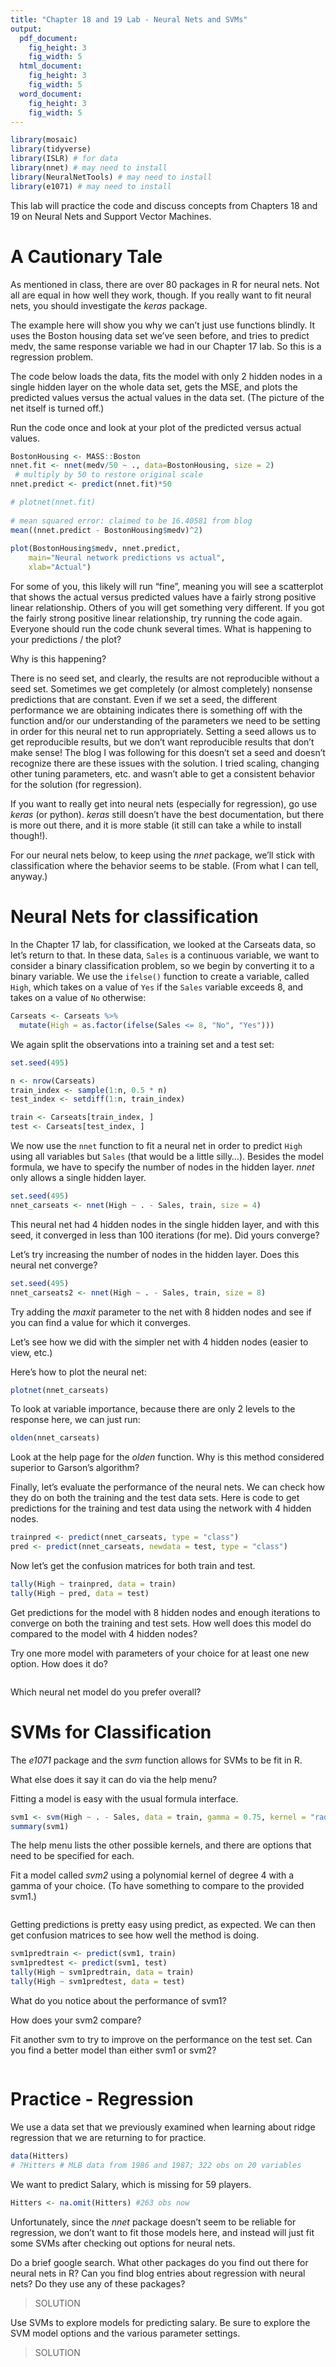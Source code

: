 ```yaml
---
title: "Chapter 18 and 19 Lab - Neural Nets and SVMs"
output:
  pdf_document:
    fig_height: 3
    fig_width: 5
  html_document:
    fig_height: 3
    fig_width: 5
  word_document:
    fig_height: 3
    fig_width: 5
---
```



```r
library(mosaic) 
library(tidyverse)
library(ISLR) # for data
library(nnet) # may need to install
library(NeuralNetTools) # may need to install
library(e1071) # may need to install
```

This lab will practice the code and discuss concepts from Chapters 18 and 19 on Neural Nets and Support Vector Machines. 


# A Cautionary Tale

As mentioned in class, there are over 80 packages in R for neural nets. Not all are equal in how well they work, though. If you really want to fit neural nets, you should investigate the *keras* package.

The example here will show you why we can't just use functions blindly. It uses the Boston housing data set we've seen before, and tries to predict medv, the same response variable we had in our Chapter 17 lab. So this is a regression problem. 

The code below loads the data, fits the model with only 2 hidden nodes in a single hidden layer on the whole data set, gets the MSE, and plots the predicted values versus the actual values in the data set. (The picture of the net itself is turned off.)

Run the code once and look at your plot of the predicted versus actual values. 

```r
BostonHousing <- MASS::Boston
nnet.fit <- nnet(medv/50 ~ ., data=BostonHousing, size = 2) 
 # multiply by 50 to restore original scale
nnet.predict <- predict(nnet.fit)*50 

# plotnet(nnet.fit)
 
# mean squared error: claimed to be 16.40581 from blog
mean((nnet.predict - BostonHousing$medv)^2) 
 
plot(BostonHousing$medv, nnet.predict,
    main="Neural network predictions vs actual",
    xlab="Actual")
```


For some of you, this likely will run "fine", meaning you will see a scatterplot that shows the actual versus predicted values have a fairly strong positive linear relationship. Others of you will get something very different. If you got the fairly strong positive linear relationship, try running the code again.  Everyone should run the code chunk several times. What is happening to your predictions / the plot? 

Why is this happening? 

There is no seed set, and clearly, the results are not reproducible without a seed set. Sometimes we get completely (or almost completely) nonsense predictions that are constant. Even if we set a seed, the different performance we are obtaining indicates there is something off with the function and/or our understanding of the parameters we need to be setting in order for this neural net to run appropriately. Setting a seed allows us to get reproducible results, but we don't want reproducible results that don't make sense! The blog I was following for this doesn't set a seed and doesn't recognize there are these issues with the solution. I tried scaling, changing other tuning parameters, etc. and wasn't able to get a consistent behavior for the solution (for regression). 

If you want to really get into neural nets (especially for regression), go use *keras* (or python). *keras* still doesn't have the best documentation, but there is more out there, and it is more stable (it still can take a while to install though!).

For our neural nets below, to keep using the *nnet* package, we'll stick with classification where the behavior seems to be stable. (From what I can tell, anyway.)




# Neural Nets for classification

In the Chapter 17 lab, for classification, we looked at the Carseats data, so let's return to that. In these data, `Sales` is a continuous variable, we want to consider a binary classification problem, so we begin by converting it to a binary variable. We use the `ifelse()` function to create a variable, called `High`, which takes on a value of `Yes` if the `Sales` variable exceeds 8, and takes on a value of `No` otherwise:


```r
Carseats <- Carseats %>%
  mutate(High = as.factor(ifelse(Sales <= 8, "No", "Yes")))
```

We again split the observations into a training set and a test set:


```r
set.seed(495)

n <- nrow(Carseats)
train_index <- sample(1:n, 0.5 * n)
test_index <- setdiff(1:n, train_index)

train <- Carseats[train_index, ] 
test <- Carseats[test_index, ]
```

We now use the `nnet` function to fit a neural net in order to predict
`High` using all variables but `Sales` (that would be a little silly...).  Besides the model formula, we have to specify the number of nodes in the hidden layer. *nnet* only allows a single hidden layer. 

```r
set.seed(495)
nnet_carseats <- nnet(High ~ . - Sales, train, size = 4)
```

This neural net had 4 hidden nodes in the single hidden layer, and with this seed, it converged in less than 100 iterations (for me).
Did yours converge?

Let's try increasing the number of nodes in the hidden layer. Does this neural net converge?

```r
set.seed(495)
nnet_carseats2 <- nnet(High ~ . - Sales, train, size = 8)
```

Try adding the *maxit* parameter to the net with 8 hidden nodes and see if you can find a value for which it converges. 


Let's see how we did with the simpler net with 4 hidden nodes (easier to view, etc.)

Here's how to plot the neural net:

```r
plotnet(nnet_carseats)
```

To look at variable importance, because there are only 2 levels to the response here, we can just run:

```r
olden(nnet_carseats)
```

Look at the help page for the *olden* function. Why is this method considered superior to Garson's algorithm?



Finally, let's evaluate the performance of the neural nets. We can check how they do on both the training and the test data sets. Here is code to get predictions for the training and test data using the network with 4 hidden nodes.
 
```r
trainpred <- predict(nnet_carseats, type = "class")
pred <- predict(nnet_carseats, newdata = test, type = "class")
```

Now let's get the confusion matrices for both train and test. 

```r
tally(High ~ trainpred, data = train)
tally(High ~ pred, data = test)
```

Get predictions for the model with 8 hidden nodes and enough iterations to converge on both the training and test sets. How well does this model do compared to the model with 4 hidden nodes? 




Try one more model with parameters of your choice for at least one new option. How does it do? 

```r

```



Which neural net model do you prefer overall?




# SVMs for Classification

The *e1071* package and the *svm* function allows for SVMs to be fit in R. 

What else does it say it can do via the help menu?



Fitting a model is easy with the usual formula interface.

```r
svm1 <- svm(High ~ . - Sales, data = train, gamma = 0.75, kernel = "radial")
summary(svm1)
```

The help menu lists the other possible kernels, and there are options that need to be specified for each.

Fit a model called *svm2* using a polynomial kernel of degree 4 with a gamma of your choice. (To have something to compare to the provided svm1.)


```r

```


Getting predictions is pretty easy using predict, as expected. We can then get confusion matrices to see how well the method is doing. 

```r
svm1predtrain <- predict(svm1, train)
svm1predtest <- predict(svm1, test)
tally(High ~ svm1predtrain, data = train)
tally(High ~ svm1predtest, data = test)
```

What do you notice about the performance of svm1?



How does your svm2 compare?




Fit another svm to try to improve on the performance on the test set. Can you find a better model than either svm1 or svm2?

```r

```



# Practice - Regression

We use a data set that we previously examined when learning about ridge regression that we are returning to for practice. 

```r
data(Hitters)
# ?Hitters # MLB data from 1986 and 1987; 322 obs on 20 variables
```

We want to predict Salary, which is missing for 59 players. 

```r
Hitters <- na.omit(Hitters) #263 obs now
```

Unfortunately, since the *nnet* package doesn't seem to be reliable for regression, we don't want to fit those models here, and instead will just fit some SVMs after checking out options for neural nets. 

Do a brief google search. What other packages do you find out there for neural nets in R? Can you find blog entries about regression with neural nets? Do they use any of these packages?  

> SOLUTION




Use SVMs to explore models for predicting salary. Be sure to explore the SVM model options and the various parameter settings. 

> SOLUTION

```r

```




